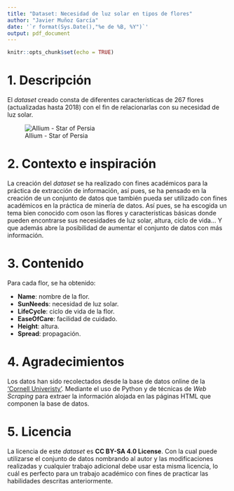 ---
title: "Dataset: Necesidad de luz solar en tipos de flores"
author: "Javier Muñoz García"
date: '`r format(Sys.Date(),"%e de %B, %Y")`'
output: pdf_document
---

```{r setup, include=FALSE}
knitr::opts_chunk$set(echo = TRUE)
```

# 1. Descripción

El *dataset* creado consta de diferentes características de 267 flores (actualizadas hasta 2018) con el fin de relacionarlas con su necesidad de luz solar.

![Allium - Star of Persia](./flower.jpg)

# 2. Contexto e inspiración

La creación del *dataset* se ha realizado con fines académicos para la práctica de extracción de información, así pues, se ha pensado en la creación de un conjunto de datos que también pueda ser utilizado con fines académicos en la práctica de minería de datos. Así pues, se ha escogida un tema bien conocido com oson las flores y características básicas donde pueden encontrarse sus necesidades de luz solar, altura, ciclo de vida... Y que además abre la posibilidad de aumentar el conjunto de datos con más información.

# 3. Contenido

Para cada flor, se ha obtenido:

* **Name**: nombre de la flor.
* **SunNeeds**: necesidad de luz solar.
* **LifeCycle**: ciclo de vida de la flor.
* **EaseOfCare**: facilidad de cuidado.
* **Height**: altura.
* **Spread**: propagación.

# 4. Agradecimientos

Los datos han sido recolectados desde la base de datos online de la ['Cornell Univeristy'](http://www.gardening.cornell.edu/homegardening/scenee139.html?ref=organicgglunkwn&prid=pfseogglunkwn). Mediante el uso de Python y de técnicas de *Web Scraping* para extraer la información alojada en las páginas HTML que componen la base de datos.

# 5. Licencia

La licencia de este *dataset* es **CC BY-SA 4.0 License**. Con la cual puede utilizarse el conjunto de datos nombrando al autor y las modificaciones realizadas y cualquier trabajo adicional debe usar esta misma licencia, lo cuál es perfecto para un trabajo académico con fines de practicar las habilidades descritas anteriormente.